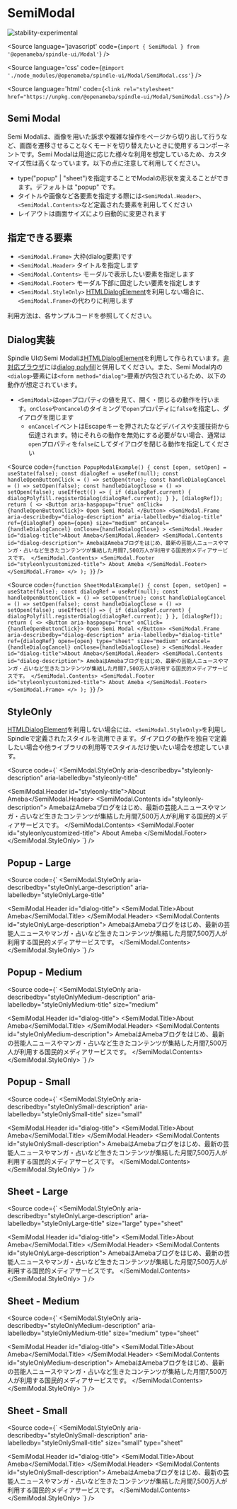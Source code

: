 
# SemiModal

<Meta title="Modal/SemiModal" />

![stability-experimental](https://img.shields.io/badge/stability-experimental-orange.svg)

<Source
  language='javascript'
  code={`import { SemiModal } from '@openameba/spindle-ui/Modal'`}
/>

<Source
  language='css'
  code={`@import './node_modules/@openameba/spindle-ui/Modal/SemiModal.css'`}
/>

<Source
  language='html'
  code={`<link rel="stylesheet" href="https://unpkg.com/@openameba/spindle-ui/Modal/SemiModal.css">`}
/>

## Semi Modal

Semi Modalは、画像を用いた訴求や複雑な操作をページから切り出して行うなど、画面を遷移させることなくモードを切り替えたいときに使用するコンポーネントです。Semi Modalは用途に応じた様々な利用を想定しているため、カスタマイズ性は高くなっています。以下の点に注意して利用してください。

- type("popup" | "sheet")を指定することでModalの形状を変えることができます。デフォルトは "popup" です。
- タイトルや画像など各要素を指定する際には`<SemiModal.Header>`、`<SemiModal.Contents>`など定義された要素を利用してください
- レイアウトは画面サイズにより自動的に変更されます

## 指定できる要素

- `<SemiModal.Frame>` 大枠(dialog要素)です
- `<SemiModal.Header>` タイトルを指定します
- `<SemiModal.Contents>` モーダルで表示したい要素を指定します
- `<SemiModal.Footer>` モーダル下部に固定したい要素を指定します
- `<SemiModal.StyleOnly>` [HTMLDialogElement](https://developer.mozilla.org/en-US/docs/Web/API/HTMLDialogElement)を利用しない場合に、`<SemiModal.Frame>`の代わりに利用します

利用方法は、各サンプルコードを参照してください。

## Dialog実装

Spindle UIのSemi Modalは[HTMLDialogElement](https://developer.mozilla.org/en-US/docs/Web/API/HTMLDialogElement)を利用して作られています。[非対応ブラウザ](https://caniuse.com/dialog)には[dialog polyfill](https://github.com/GoogleChrome/dialog-polyfill)と併用してください。また、Semi Modal内の`<dialog>`要素には`<form method="dialog">`要素が内包されているため、以下の動作が想定されています。

- `<SemiModal>`は`open`プロパティの値を見て、開く・閉じるの動作を行います。`onClose`や`onCancel`のタイミングで`open`プロパティに`false`を指定し、ダイアログを閉じます
  - `onCancel`イベントはEscapeキーを押されたなどデバイスや支援技術から伝達されます。特にそれらの動作を無効にする必要がない場合、通常は`open`プロパティを`false`にしてダイアログを閉じる動作を指定してください

<Preview withSource="open">
  <Story name="Popup - Normal">
    <PopupModalExample />
  </Story>
</Preview>

<Source
  code={`
function PopupModalExample() {
  const [open, setOpen] = useState(false);
  const dialogRef = useRef(null);
  const handleOpenButtonClick = () => setOpen(true);
  const handleDialogCancel = () => setOpen(false);
  const handleDialogClose = () => setOpen(false);
  useEffect(() => {
    if (dialogRef.current) {
      dialogPolyfill.registerDialog(dialogRef.current);
    }
  }, [dialogRef]);
  return (
    <>
      <Button aria-haspopup="true" onClick={handleOpenButtonClick}>
        Open Semi Modal
      </Button>
      <SemiModal.Frame
        aria-describedby="dialog-description"
        aria-labelledby="dialog-title"
        ref={dialogRef}
        open={open}
        size="medium"
        onCancel={handleDialogCancel}
        onClose={handleDialogClose}
      >
        <SemiModal.Header id="dialog-title">About Ameba</SemiModal.Header>
        <SemiModal.Contents id="dialog-description">
          AmebaはAmebaブログをはじめ、最新の芸能人ニュースやマンガ・占いなど生きたコンテンツが集結した月間7,500万人が利用する国民的メディアサービスです。
        </SemiModal.Contents>
        <SemiModal.Footer id="styleonlycustomized-title">
          About Ameba
        </SemiModal.Footer>
      </SemiModal.Frame>
    </>
  );
}
  `}
/>

<Preview withSource="open">
  <Story name="Sheet - Normal">
    <SheetModalExample />
  </Story>
</Preview>

<Source
  code={`
function SheetModalExample() {
  const [open, setOpen] = useState(false);
  const dialogRef = useRef(null);
  const handleOpenButtonClick = () => setOpen(true);
  const handleDialogCancel = () => setOpen(false);
  const handleDialogClose = () => setOpen(false);
  useEffect(() => {
    if (dialogRef.current) {
      dialogPolyfill.registerDialog(dialogRef.current);
    }
  }, [dialogRef]);
  return (
    <>
      <Button aria-haspopup="true" onClick={handleOpenButtonClick}>
        Open Semi Modal
      </Button>
      <SemiModal.Frame
        aria-describedby="dialog-description"
        aria-labelledby="dialog-title"
        ref={dialogRef}
        open={open}
        type="sheet"
        size="medium"
        onCancel={handleDialogCancel}
        onClose={handleDialogClose}
      >
        <SemiModal.Header id="dialog-title">About Ameba</SemiModal.Header>
        <SemiModal.Contents id="dialog-description">
          AmebaはAmebaブログをはじめ、最新の芸能人ニュースやマンガ・占いなど生きたコンテンツが集結した月間7,500万人が利用する国民的メディアサービスです。
        </SemiModal.Contents>
        <SemiModal.Footer id="styleonlycustomized-title">
          About Ameba
        </SemiModal.Footer>
      </SemiModal.Frame>
    </>
  );
}
  `}
/>

## StyleOnly
[HTMLDialogElement](https://developer.mozilla.org/en-US/docs/Web/API/HTMLDialogElement)を利用しない場合には、`<SemiModal.StyleOnly>`を利用しSpindleで定義されたスタイルを流用できます。ダイアログの動作を独自で定義したい場合や他ライブラリの利用等でスタイルだけ使いたい場合を想定しています。

<Source
  code={`
<SemiModal.StyleOnly
  aria-describedby="styleonly-description"
  aria-labelledby="styleonly-title"
>
  <SemiModal.Header id="styleonly-title">About Ameba</SemiModal.Header>
  <SemiModal.Contents id="styleonly-description">
    AmebaはAmebaブログをはじめ、最新の芸能人ニュースやマンガ・占いなど生きたコンテンツが集結した月間7,500万人が利用する国民的メディアサービスです。
  </SemiModal.Contents>
  <SemiModal.Footer id="styleonlycustomized-title">
    About Ameba
  </SemiModal.Footer>
</SemiModal.StyleOnly>
  `}
/>

## Popup - Large

<Preview withSource="open">
  <Story name="Popup - StyleOnly (Large)">
    <StyleOnlyPopupLarge />
  </Story>
</Preview>

<Source
  code={`
<SemiModal.StyleOnly
  aria-describedby="styleOnlyLarge-description"
  aria-labelledby="styleOnlyLarge-title"
>
  <SemiModal.Header id="dialog-title">
    <SemiModal.Title>About Ameba</SemiModal.Title>
  </SemiModal.Header>
  <SemiModal.Contents id="styleOnlyLarge-description">
    AmebaはAmebaブログをはじめ、最新の芸能人ニュースやマンガ・占いなど生きたコンテンツが集結した月間7,500万人が利用する国民的メディアサービスです。
  </SemiModal.Contents>
</SemiModal.StyleOnly>
  `}
/>

## Popup - Medium

<Preview withSource="open">
  <Story name="Popup - StyleOnly (Medium)">
    <StyleOnlyPopupMedium />
  </Story>
</Preview>

<Source
  code={`
<SemiModal.StyleOnly
  aria-describedby="styleOnlyMedium-description"
  aria-labelledby="styleOnlyMedium-title"
  size="medium"
>
  <SemiModal.Header id="dialog-title">
    <SemiModal.Title>About Ameba</SemiModal.Title>
  </SemiModal.Header>
  <SemiModal.Contents id="styleOnlyMedium-description">
    AmebaはAmebaブログをはじめ、最新の芸能人ニュースやマンガ・占いなど生きたコンテンツが集結した月間7,500万人が利用する国民的メディアサービスです。
  </SemiModal.Contents>
</SemiModal.StyleOnly>
  `}
/>

## Popup - Small

<Preview withSource="open">
  <Story name="Popup - StyleOnly (Small)">
    <StyleOnlyPopupSmall />
  </Story>
</Preview>

<Source
  code={`
<SemiModal.StyleOnly
  aria-describedby="styleOnlySmall-description"
  aria-labelledby="styleOnlySmall-title"
  size="small"
>
  <SemiModal.Header id="dialog-title">
    <SemiModal.Title>About Ameba</SemiModal.Title>
  </SemiModal.Header>
  <SemiModal.Contents id="styleOnlySmall-description">
    AmebaはAmebaブログをはじめ、最新の芸能人ニュースやマンガ・占いなど生きたコンテンツが集結した月間7,500万人が利用する国民的メディアサービスです。
  </SemiModal.Contents>
</SemiModal.StyleOnly>
  `}
/>

## Sheet - Large

<Preview withSource="open">
  <Story name="Sheet - StyleOnly (Large)">
    <StyleOnlySheetLarge />
  </Story>
</Preview>

<Source
  code={`
<SemiModal.StyleOnly
  aria-describedby="styleOnlyLarge-description"
  aria-labelledby="styleOnlyLarge-title"
  size="large"
  type="sheet"
>
  <SemiModal.Header id="dialog-title">
    <SemiModal.Title>About Ameba</SemiModal.Title>
  </SemiModal.Header>
  <SemiModal.Contents id="styleOnlyLarge-description">
    AmebaはAmebaブログをはじめ、最新の芸能人ニュースやマンガ・占いなど生きたコンテンツが集結した月間7,500万人が利用する国民的メディアサービスです。
  </SemiModal.Contents>
</SemiModal.StyleOnly>
  `}
/>

## Sheet - Medium

<Preview withSource="open">
  <Story name="Sheet - StyleOnly (Medium)">
    <StyleOnlySheetMedium />
  </Story>
</Preview>

<Source
  code={`
<SemiModal.StyleOnly
  aria-describedby="styleOnlyMedium-description"
  aria-labelledby="styleOnlyMedium-title"
  size="medium"
  type="sheet"
>
  <SemiModal.Header id="dialog-title">
    <SemiModal.Title>About Ameba</SemiModal.Title>
  </SemiModal.Header>
  <SemiModal.Contents id="styleOnlyMedium-description">
    AmebaはAmebaブログをはじめ、最新の芸能人ニュースやマンガ・占いなど生きたコンテンツが集結した月間7,500万人が利用する国民的メディアサービスです。
  </SemiModal.Contents>
</SemiModal.StyleOnly>
  `}
/>

## Sheet - Small

<Preview withSource="open">
  <Story name="Sheet - StyleOnly (Small)">
    <StyleOnlySheetSmall />
  </Story>
</Preview>

<Source
  code={`
<SemiModal.StyleOnly
  aria-describedby="styleOnlySmall-description"
  aria-labelledby="styleOnlySmall-title"
  size="small"
  type="sheet"
>
  <SemiModal.Header id="dialog-title">
    <SemiModal.Title>About Ameba</SemiModal.Title>
  </SemiModal.Header>
  <SemiModal.Contents id="styleOnlySmall-description">
    AmebaはAmebaブログをはじめ、最新の芸能人ニュースやマンガ・占いなど生きたコンテンツが集結した月間7,500万人が利用する国民的メディアサービスです。
  </SemiModal.Contents>
</SemiModal.StyleOnly>
  `}
/>
